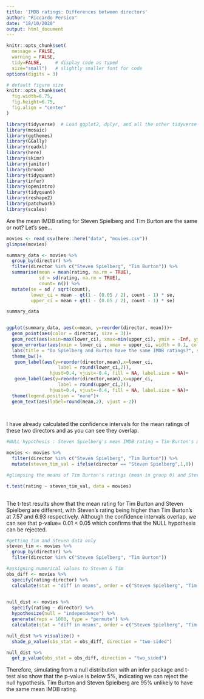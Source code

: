 ```yaml
---
title: 'IMDB ratings: Differences between directors'
author: "Riccardo Persico"
date: "18/10/2020"
output: html_document
---
```



```r
knitr::opts_chunk$set(
  message = FALSE, 
  warning = FALSE, 
  tidy=FALSE,     # display code as typed
  size="small")   # slightly smaller font for code
options(digits = 3)

# default figure size
knitr::opts_chunk$set(
  fig.width=6.75, 
  fig.height=6.75,
  fig.align = "center"
)
```


```r
library(tidyverse)  # Load ggplot2, dplyr, and all the other tidyverse packages
library(mosaic)
library(ggthemes)
library(GGally)
library(readxl)
library(here)
library(skimr)
library(janitor)
library(broom)
library(tidyquant)
library(infer)
library(openintro)
library(tidyquant)
library(reshape2)
library(patchwork)
library(scales)
```



Are the mean IMDB rating for Steven Spielberg and Tim Burton are the same or not? Let's see...

```r
movies <- read_csv(here::here("data", "movies.csv"))
glimpse(movies)
```

```r

summary_data <- movies %>% 
  group_by(director) %>% 
  filter(director %in% c("Steven Spielberg", "Tim Burton")) %>% 
  summarise(mean = mean(rating, na.rm = TRUE),
            sd = sd(rating, na.rm = TRUE),
            count= n()) %>%
  mutate(se = sd / sqrt(count),
         lower_ci = mean - qt(1 - (0.05 / 2), count - 1) * se,
         upper_ci = mean + qt(1 - (0.05 / 2), count - 1) * se)

summary_data


ggplot(summary_data, aes(x=mean, y=reorder(director, mean)))+
  geom_point(aes(color = director, size = 3))+
  geom_rect(aes(xmin=max(lower_ci), xmax=min(upper_ci), ymin = -Inf, ymax = +Inf ,alpha = .3))+
  geom_errorbar(aes(xmin = lower_ci , xmax = upper_ci, width = 0.1, color = director, size = 1.5))+
  labs(title = "Do Spielberg and Burton have the same IMDB ratings?", subtitle = "95% confidence intervals overlap", y = "", x = "Mean IMDB Rating")+
  theme_bw()+
   geom_label(aes(y=reorder(director,mean),x=lower_ci,
                   label = round(lower_ci,2)),
                hjust=0.4, vjust=-0.4, fill = NA, label.size = NA)+
   geom_label(aes(y=reorder(director,mean),x=upper_ci,
                   label = round(upper_ci,2)),
                hjust=0.4, vjust=-0.4, fill = NA, label.size = NA)+
  theme(legend.position = "none")+
  geom_text(aes(label=round(mean,2), vjust =-2))
 



```
I have already calculated the confidence intervals for the mean ratings of these two directors and as you can see they overlap. 


```r
#NULL hypothesis : Steven Spielberg's mean IMDB rating = Tim Burton's mean IMDB rating

movies <- movies %>% 
  filter(director %in% c("Steven Spielberg", "Tim Burton")) %>% 
  mutate(steven_tim_val = ifelse(director == "Steven Spielberg",1,0))

#glimpsing the means of Tim Burton's ratings (mean in group 0) and Steven Spielberg's ratings (mean in group 1)

t.test(rating ~ steven_tim_val, data = movies)
  
```
The t-test results show that the mean rating for Tim Burton and Steven Spielberg are different, with Steven's rating being higher than Tim Burton's at 7.57 and 6.93 respectively. Although the confidence intervals overlap, we can see that p-value= 0.01 < 0.05 which confirms that the NULL hypothesis can be rejected.

```r
#getting Tim and Steven data only
steven_tim <- movies %>% 
  group_by(director) %>% 
  filter(director %in% c("Steven Spielberg", "Tim Burton"))

#assigning numerical values to Steven & Tim
obs_diff <- movies %>%
  specify(rating~director) %>%
  calculate(stat = "diff in means", order = c("Steven Spielberg", "Tim Burton"))

  
null_dist <- movies %>%
  specify(rating ~ director) %>%
  hypothesize(null = "independence") %>%
  generate(reps = 1000, type = "permute") %>%
  calculate(stat = "diff in means", order = c("Steven Spielberg", "Tim Burton"))

null_dist %>% visualize() +
  shade_p_value(obs_stat = obs_diff, direction = "two-sided")

null_dist %>%
  get_p_value(obs_stat = obs_diff, direction = "two_sided")

```
Therefore, simulating from a null distribution with an infer package and t-test also show that the p-value is below 5%, indicating we can reject the null hypothesis. Tim Burton and Steven Spielberg are 95% unlikely to have the same mean IMDB rating.
